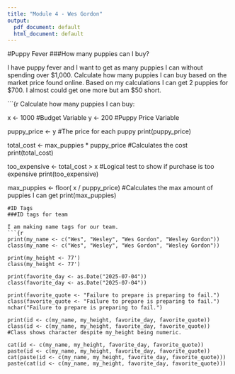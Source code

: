 ```yaml
---
title: "Module 4 - Wes Gordon"
output:
  pdf_document: default
  html_document: default
---
```

#Puppy Fever
###How many puppies can I buy?

I have puppy fever and I want to get as many puppies I can without spending over $1,000.
Calculate how many puppies I can buy based on the market price found online.  Based on my calculations I can get 2 puppies for $700.  I almost could get one more but am $50 short.  

```{r 
Calculate how many puppies I can buy:

x <- 1000 #Budget Variable
y <- 200 #Puppy Price Variable

puppy_price <- y #The price for each puppy
  print(puppy_price)

total_cost <- max_puppies * puppy_price #Calculates the cost
  print(total_cost)

too_expensive <- total_cost > x #Logical test to show if purchase is too expensive
  print(too_expensive)
      
max_puppies <- floor( x / puppy_price) #Calculates the max amount of puppies I can get
  print(max_puppies)
```
#ID Tags
###ID tags for team

I am making name tags for our team.
```{r 
print(my_name <- c("Wes", "Wesley", "Wes Gordon", "Wesley Gordon"))
class(my_name <- c("Wes", "Wesley", "Wes Gordon", "Wesley Gordon"))

print(my_height <- 77')
class(my_height <- 77')

print(favorite_day <- as.Date("2025-07-04"))
class(favorite_day <- as.Date("2025-07-04"))

print(favorite_quote <- "Failure to prepare is preparing to fail.")
class(favorite_quote <- "Failure to prepare is preparing to fail.")
nchar("Failure to prepare is preparing to fail.")

print(id <- c(my_name, my_height, favorite_day, favorite_quote))
class(id <- c(my_name, my_height, favorite_day, favorite_quote)) #Class shows character despite my_height being numeric.

cat(id <- c(my_name, my_height, favorite_day, favorite_quote))
paste(id <- c(my_name, my_height, favorite_day, favorite_quote))
cat(paste(id <- c(my_name, my_height, favorite_day, favorite_quote)))
paste(cat(id <- c(my_name, my_height, favorite_day, favorite_quote)))

```

